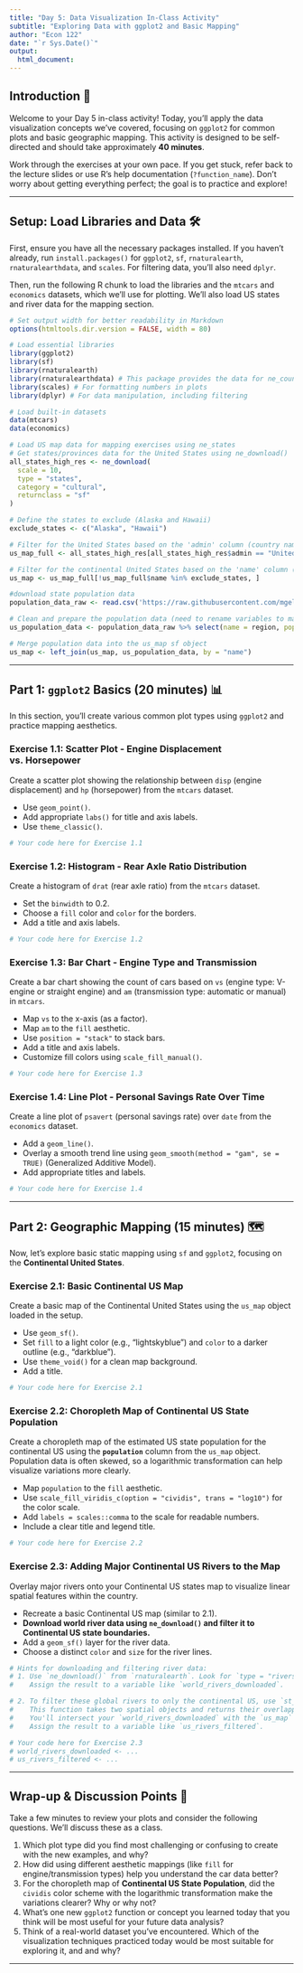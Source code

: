 ```yaml
---
title: "Day 5: Data Visualization In-Class Activity"
subtitle: "Exploring Data with ggplot2 and Basic Mapping"
author: "Econ 122"
date: "`r Sys.Date()`"
output:
  html_document:
---
```


## Introduction 🚀

Welcome to your Day 5 in-class activity! Today, you'll apply the data visualization concepts we've covered, focusing on `ggplot2` for common plots and basic geographic mapping. This activity is designed to be self-directed and should take approximately **40 minutes**.

Work through the exercises at your own pace. If you get stuck, refer back to the lecture slides or use R's help documentation (`?function_name`). Don't worry about getting everything perfect; the goal is to practice and explore!

---

## Setup: Load Libraries and Data 🛠️

First, ensure you have all the necessary packages installed. If you haven't already, run `install.packages()` for `ggplot2`, `sf`, `rnaturalearth`, `rnaturalearthdata`, and `scales`. For filtering data, you'll also need `dplyr`.

Then, run the following R chunk to load the libraries and the `mtcars` and `economics` datasets, which we'll use for plotting. We'll also load US states and river data for the mapping section.

```r
# Set output width for better readability in Markdown
options(htmltools.dir.version = FALSE, width = 80)

# Load essential libraries
library(ggplot2)
library(sf)
library(rnaturalearth)
library(rnaturalearthdata) # This package provides the data for ne_countries() and other Natural Earth data
library(scales) # For formatting numbers in plots
library(dplyr) # For data manipulation, including filtering

# Load built-in datasets
data(mtcars)
data(economics)

# Load US map data for mapping exercises using ne_states
# Get states/provinces data for the United States using ne_download()
all_states_high_res <- ne_download(
  scale = 10,
  type = "states",
  category = "cultural",
  returnclass = "sf"
)

# Define the states to exclude (Alaska and Hawaii)
exclude_states <- c("Alaska", "Hawaii")

# Filter for the United States based on the 'admin' column (country name)
us_map_full <- all_states_high_res[all_states_high_res$admin == "United States of America", ]

# Filter for the continental United States based on the 'name' column (state name)
us_map <- us_map_full[!us_map_full$name %in% exclude_states, ]

#download state population data
population_data_raw <- read.csv('https://raw.githubusercontent.com/mgelman/data/master/ACS2016.csv')

# Clean and prepare the population data (need to rename variables to match map data)
us_population_data <- population_data_raw %>% select(name = region, population = PopSize)

# Merge population data into the us_map sf object
us_map <- left_join(us_map, us_population_data, by = "name")

```

---

## Part 1: `ggplot2` Basics (20 minutes) 📊

In this section, you'll create various common plot types using `ggplot2` and practice mapping aesthetics.

### Exercise 1.1: Scatter Plot - Engine Displacement vs. Horsepower

Create a scatter plot showing the relationship between `disp` (engine displacement) and `hp` (horsepower) from the `mtcars` dataset.

* Use `geom_point()`.
* Add appropriate `labs()` for title and axis labels.
* Use `theme_classic()`.

```r
# Your code here for Exercise 1.1

```

### Exercise 1.2: Histogram - Rear Axle Ratio Distribution

Create a histogram of `drat` (rear axle ratio) from the `mtcars` dataset.

* Set the `binwidth` to 0.2.
* Choose a `fill` color and `color` for the borders.
* Add a title and axis labels.

```r
# Your code here for Exercise 1.2

```

### Exercise 1.3: Bar Chart - Engine Type and Transmission

Create a bar chart showing the count of cars based on `vs` (engine type: V-engine or straight engine) and `am` (transmission type: automatic or manual) in `mtcars`.

* Map `vs` to the x-axis (as a factor).
* Map `am` to the `fill` aesthetic.
* Use `position = "stack"` to stack bars.
* Add a title and axis labels.
* Customize fill colors using `scale_fill_manual()`.

```r
# Your code here for Exercise 1.3

```

### Exercise 1.4: Line Plot - Personal Savings Rate Over Time

Create a line plot of `psavert` (personal savings rate) over `date` from the `economics` dataset.

* Add a `geom_line()`.
* Overlay a smooth trend line using `geom_smooth(method = "gam", se = TRUE)` (Generalized Additive Model).
* Add appropriate titles and labels.

```r
# Your code here for Exercise 1.4

```

---

## Part 2: Geographic Mapping (15 minutes) 🗺️

Now, let's explore basic static mapping using `sf` and `ggplot2`, focusing on the **Continental United States**.

### Exercise 2.1: Basic Continental US Map

Create a basic map of the Continental United States using the `us_map` object loaded in the setup.

* Use `geom_sf()`.
* Set `fill` to a light color (e.g., "lightskyblue") and `color` to a darker outline (e.g., "darkblue").
* Use `theme_void()` for a clean map background.
* Add a title.

```r
# Your code here for Exercise 2.1

```

### Exercise 2.2: Choropleth Map of Continental US State Population

Create a choropleth map of the estimated US state population for the continental US using the **`population`** column from the `us_map` object. Population data is often skewed, so a logarithmic transformation can help visualize variations more clearly.

* Map `population` to the `fill` aesthetic.
* Use `scale_fill_viridis_c(option = "cividis", trans = "log10")` for the color scale.
* Add `labels = scales::comma` to the scale for readable numbers.
* Include a clear title and legend title.

```r
# Your code here for Exercise 2.2

```

### Exercise 2.3: Adding Major Continental US Rivers to the Map

Overlay major rivers onto your Continental US states map to visualize linear spatial features within the country.

* Recreate a basic Continental US map (similar to 2.1).
* **Download world river data using `ne_download()` and filter it to Continental US state boundaries.**
* Add a `geom_sf()` layer for the river data.
* Choose a distinct `color` and `size` for the river lines.

```r
# Hints for downloading and filtering river data:
# 1. Use `ne_download()` from `rnaturalearth`. Look for `type = "rivers_lake_centerlines"` and `category = "physical"`.Use `scale=10`. Remember to set `returnclass = "sf"`.
#    Assign the result to a variable like `world_rivers_downloaded`.

# 2. To filter these global rivers to only the continental US, use `st_intersection()` from `sf`.
#    This function takes two spatial objects and returns their overlapping parts.
#    You'll intersect your `world_rivers_downloaded` with the `us_map` object (already loaded).
#    Assign the result to a variable like `us_rivers_filtered`.

# Your code here for Exercise 2.3
# world_rivers_downloaded <- ...
# us_rivers_filtered <- ...

```

---

## Wrap-up & Discussion Points 💬

Take a few minutes to review your plots and consider the following questions. We'll discuss these as a class.

1.  Which plot type did you find most challenging or confusing to create with the new examples, and why?
2.  How did using different aesthetic mappings (like `fill` for engine/transmission types) help you understand the car data better?
3.  For the choropleth map of **Continental US State Population**, did the `cividis` color scheme with the logarithmic transformation make the variations clearer? Why or why not?
4.  What's one new `ggplot2` function or concept you learned today that you think will be most useful for your future data analysis?
5.  Think of a real-world dataset you've encountered. Which of the visualization techniques practiced today would be most suitable for exploring it, and and why?

---
